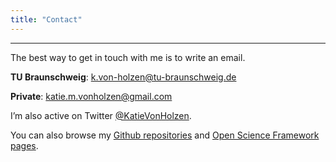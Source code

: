 ```yaml
---
title: "Contact"
---
```


----

The best way to get in touch with me is to write an email.

**TU Braunschweig**: [k.von-holzen@tu-braunschweig.de](mailto:k.von-holzen@tu-braunschweig.de)

**Private**: [katie.m.vonholzen@gmail.com](mailto:katie.m.vonholzen@gmail.com)


I'm also active on Twitter [@KatieVonHolzen](https://twitter.com/KatieVonHolzen).

You can also browse my [Github repositories](https://github.com/Kvonholzen) and [Open Science Framework pages](https://osf.io/kauc4/).

